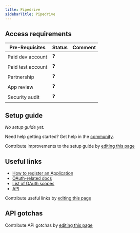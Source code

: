 ```yaml
---
title: Pipedrive
sidebarTitle: Pipedrive
---
```



<Overview />
<PreBuiltTooling />
<PreBuiltUseCases />

## Access requirements
| Pre-Requisites | Status | Comment|
| - | - | - |
| Paid dev account | ❓ |  |
| Paid test account | ❓ |  |
| Partnership | ❓ | |
| App review | ❓ |  |
| Security audit | ❓ | |


## Setup guide

_No setup guide yet._

<Tip>Need help getting started? Get help in the [community](https://nango.dev/slack).</Tip>

<Note>Contribute improvements to the setup guide by [editing this page](https://github.com/nangohq/nango/tree/master/docs/integrations/all/pipedrive.mdx)</Note>


## Useful links

-   [How to register an Application](https://pipedrive.readme.io/docs/marketplace-oauth-api#steps-to-take-to-get-the-access_token)
-   [OAuth-related docs](https://pipedrive.readme.io/docs/marketplace-oauth-api)
-   [List of OAuth scopes](https://pipedrive.readme.io/docs/marketplace-scopes-and-permissions-explanations#list-of-scopes)
-   [API](https://pipedrive.readme.io/docs/core-api-concepts-about-pipedrive-api)

<Note>Contribute useful links by [editing this page](https://github.com/nangohq/nango/tree/master/docs/integrations/all/pipedrive.mdx)</Note>

## API gotchas

<Note>Contribute API gotchas by [editing this page](https://github.com/nangohq/nango/tree/master/docs/integrations/all/pipedrive.mdx)</Note>
